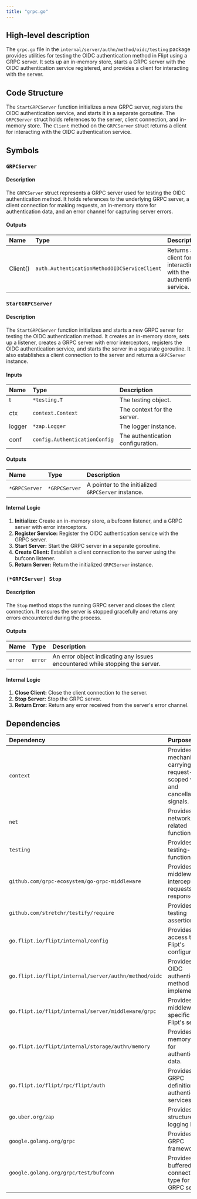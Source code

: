 ```yaml
---
title: "grpc.go"
---
```


## High-level description
The `grpc.go` file in the `internal/server/authn/method/oidc/testing` package provides utilities for testing the OIDC authentication method in Flipt using a GRPC server. It sets up an in-memory store, starts a GRPC server with the OIDC authentication service registered, and provides a client for interacting with the server.

## Code Structure
The `StartGRPCServer` function initializes a new GRPC server, registers the OIDC authentication service, and starts it in a separate goroutine. The `GRPCServer` struct holds references to the server, client connection, and in-memory store. The `Client` method on the `GRPCServer` struct returns a client for interacting with the OIDC authentication service.

## Symbols
### `GRPCServer`
#### Description
The `GRPCServer` struct represents a GRPC server used for testing the OIDC authentication method. It holds references to the underlying GRPC server, a client connection for making requests, an in-memory store for authentication data, and an error channel for capturing server errors.

#### Outputs
| Name | Type | Description |
|:-----|:-----|:------------|
| Client() | `auth.AuthenticationMethodOIDCServiceClient` | Returns a client for interacting with the OIDC authentication service. |

### `StartGRPCServer`
#### Description
The `StartGRPCServer` function initializes and starts a new GRPC server for testing the OIDC authentication method. It creates an in-memory store, sets up a listener, creates a GRPC server with error interceptors, registers the OIDC authentication service, and starts the server in a separate goroutine. It also establishes a client connection to the server and returns a `GRPCServer` instance.

#### Inputs
| Name | Type | Description |
|:-----|:-----|:------------|
| t | `*testing.T` | The testing object. |
| ctx | `context.Context` | The context for the server. |
| logger | `*zap.Logger` | The logger instance. |
| conf | `config.AuthenticationConfig` | The authentication configuration. |

#### Outputs
| Name | Type | Description |
|:-----|:-----|:------------|
| `*GRPCServer` | `*GRPCServer` | A pointer to the initialized `GRPCServer` instance. |

#### Internal Logic
1. **Initialize:** Create an in-memory store, a bufconn listener, and a GRPC server with error interceptors.
2. **Register Service:** Register the OIDC authentication service with the GRPC server.
3. **Start Server:** Start the GRPC server in a separate goroutine.
4. **Create Client:** Establish a client connection to the server using the bufconn listener.
5. **Return Server:** Return the initialized `GRPCServer` instance.

### `(*GRPCServer) Stop`
#### Description
The `Stop` method stops the running GRPC server and closes the client connection. It ensures the server is stopped gracefully and returns any errors encountered during the process.

#### Outputs
| Name | Type | Description |
|:-----|:-----|:------------|
| `error` | `error` | An error object indicating any issues encountered while stopping the server. |

#### Internal Logic
1. **Close Client:** Close the client connection to the server.
2. **Stop Server:** Stop the GRPC server.
3. **Return Error:** Return any error received from the server's error channel.

## Dependencies
| Dependency | Purpose |
|:-----------|:--------|
| `context` | Provides a mechanism for carrying request-scoped values and cancellation signals. |
| `net` | Provides network-related functionalities. |
| `testing` | Provides testing-related functionalities. |
| `github.com/grpc-ecosystem/go-grpc-middleware` | Provides GRPC middleware for intercepting requests and responses. |
| `github.com/stretchr/testify/require` | Provides testing assertions. |
| `go.flipt.io/flipt/internal/config` | Provides access to Flipt's configuration. |
| `go.flipt.io/flipt/internal/server/authn/method/oidc` | Provides the OIDC authentication method implementation. |
| `go.flipt.io/flipt/internal/server/middleware/grpc` | Provides GRPC middleware specific to Flipt's server. |
| `go.flipt.io/flipt/internal/storage/authn/memory` | Provides an in-memory store for authentication data. |
| `go.flipt.io/flipt/rpc/flipt/auth` | Provides the GRPC definitions for authentication services. |
| `go.uber.org/zap` | Provides a structured logging library. |
| `google.golang.org/grpc` | Provides the GRPC framework. |
| `google.golang.org/grpc/test/bufconn` | Provides a buffered connection type for testing GRPC services. |

